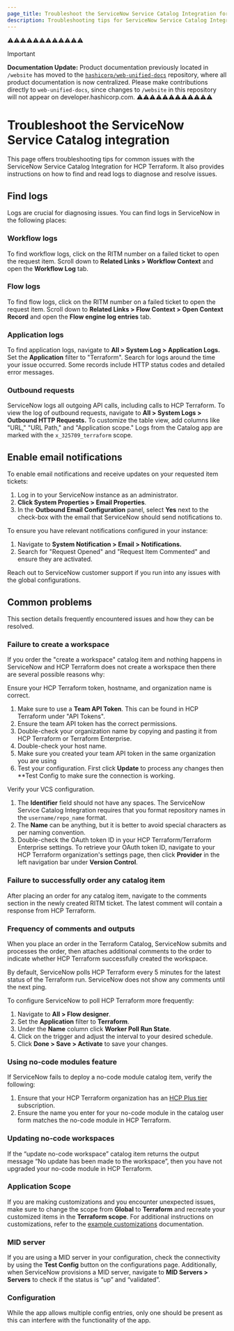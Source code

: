 ```yaml
---
page_title: Troubleshoot the ServiceNow Service Catalog Integration for HCP Terraform
description: Troubleshooting tips for ServiceNow Service Catalog Integration.
---
```

⚠️⚠️⚠️⚠️⚠️⚠️⚠️⚠️⚠️⚠️⚠️⚠️
> [!IMPORTANT]  
> **Documentation Update:** Product documentation previously located in `/website` has moved to the [`hashicorp/web-unified-docs`](https://github.com/hashicorp/web-unified-docs) repository, where all product documentation is now centralized. Please make contributions directly to `web-unified-docs`, since changes to `/website` in this repository will not appear on developer.hashicorp.com.
⚠️⚠️⚠️⚠️⚠️⚠️⚠️⚠️⚠️⚠️⚠️⚠️

# Troubleshoot the ServiceNow Service Catalog integration 

This page offers troubleshooting tips for common issues with the ServiceNow Service Catalog Integration for HCP Terraform. 
It also provides instructions on how to find and read logs to diagnose and resolve issues.

## Find logs

Logs are crucial for diagnosing issues. You can find logs in ServiceNow in the following places:

### Workflow logs

To find workflow logs, click on the RITM number on a failed ticket to open the request item. 
Scroll down to **Related Links > Workflow Context** and open the **Workflow Log** tab. 

### Flow logs

To find flow logs, click on the RITM number on a failed ticket to open the request item.
Scroll down to **Related Links > Flow Context > Open Context Record** and open the **Flow engine log entries** tab. 

### Application logs

To find application logs, navigate to **All > System Log > Application Logs.**
Set the **Application** filter to "Terraform". 
Search for logs around the time your issue occurred. Some records include HTTP status codes and detailed error messages.

### Outbound requests

ServiceNow logs all outgoing API calls, including calls to HCP Terraform. To view the log of outbound requests, navigate  to **All > System Logs > Outbound HTTP Requests.** 
To customize the table view, add columns like "URL," "URL Path," and "Application scope." 
Logs from the Catalog app are marked with the `x_325709_terraform` scope.

## Enable email notifications

To enable email notifications and receive updates on your requested item tickets:

1. Log in to your ServiceNow instance as an administrator. 
1. **Click System Properties > Email Properties**. 
1. In the **Outbound Email Configuration** panel, select **Yes** next to the check-box with the email that ServiceNow should send notifications to.

To ensure you have relevant notifications configured in your instance: 

1. Navigate to **System Notification > Email > Notifications.**
1. Search for "Request Opened" and "Request Item Commented" and ensure they are activated.

Reach out to ServiceNow customer support if you run into any issues with the global configurations.

## Common problems

This section details frequently encountered issues and how they can be resolved. 

### Failure to create a workspace

If you order the "create a workspace" catalog item and nothing happens in ServiceNow and HCP Terraform does not create a workspace then there are several possible reasons why: 

Ensure your HCP Terraform token, hostname, and organization name is correct.

1. Make sure to use a **Team API Token**. This can be found in HCP Terraform under "API Tokens". 
1. Ensure the team API token has the correct permissions. 
1. Double-check your organization name by copying and pasting it from HCP Terraform or Terraform Enterprise.
1. Double-check your host name. 
1. Make sure you created your team API token  in the same organization you are using 
1. Test your configuration. First click **Update** to process any changes then **Test Config to make sure the connection is working.
  
Verify your VCS configuration.

1. The **Identifier** field should not have any spaces.  The ServiceNow Service Catalog Integration requires that you format repository names in the `username/repo_name` format.
1. The **Name** can be anything, but it is better to avoid special characters as per naming convention.
1. Double-check the OAuth token ID in your HCP Terraform/Terraform Enterprise settings. To retrieve your OAuth token ID, navigate to your HCP Terraform organization's settings page, then click **Provider** in the left navigation bar under **Version Control**.


### Failure to successfully order any catalog item

After placing an order for any catalog item, navigate to the comments section in the newly created RITM ticket. 
The latest comment will contain a response from HCP Terraform.

### Frequency of comments and outputs

When you place an order in the  Terraform Catalog, ServiceNow submits and processes the order, then attaches  additional comments  to the order to indicate whether HCP Terraform successfully created the workspace.

By default, ServiceNow polls HCP Terraform every 5 minutes for the latest status of the Terraform run. ServiceNow does not show any comments until the next ping.

To configure ServiceNow to poll HCP Terraform more frequently:

1. Navigate to **All > Flow designer**.
1. Set the **Application** filter to **Terraform**.
1. Under the **Name** column click  **Worker Poll Run State**.
1. Click on the trigger and adjust the interval to your desired schedule. 
1. Click **Done > Save > Activate** to save your changes.

### Using no-code modules feature

If ServiceNow fails to deploy a no-code module catalog item, verify the following:

1. Ensure that your HCP Terraform organization has an [HCP Plus tier](https://www.hashicorp.com/products/terraform/pricing) subscription. 
1. Ensure the name you enter for your no-code module in the catalog user form matches the no-code module in HCP Terraform. 
### Updating no-code workspaces

If the “update no-code workspace” catalog item returns the output message “No update has been made to the workspace”, then you have not upgraded your no-code module in HCP Terraform. 

### Application Scope

If you are making customizations and you encounter unexpected issues, make sure to change the scope from **Global** to **Terraform** and recreate your customized items in the **Terraform scope**. 
For additional instructions on customizations, refer to the [example customizations](/terraform/cloud-docs/integrations/service-now/service-catalog-terraform/example-customizations) documentation.

### MID server  

If you are using a MID server in your configuration, check the connectivity by using the **Test Config** button on the configurations page. 
Additionally, when ServiceNow provisions a MID server, navigate to **MID Servers > Servers** to check if the status is “up” and “validated”.

### Configuration

While the app allows multiple config entries, only one should be present as this can interfere with the functionality of the app.